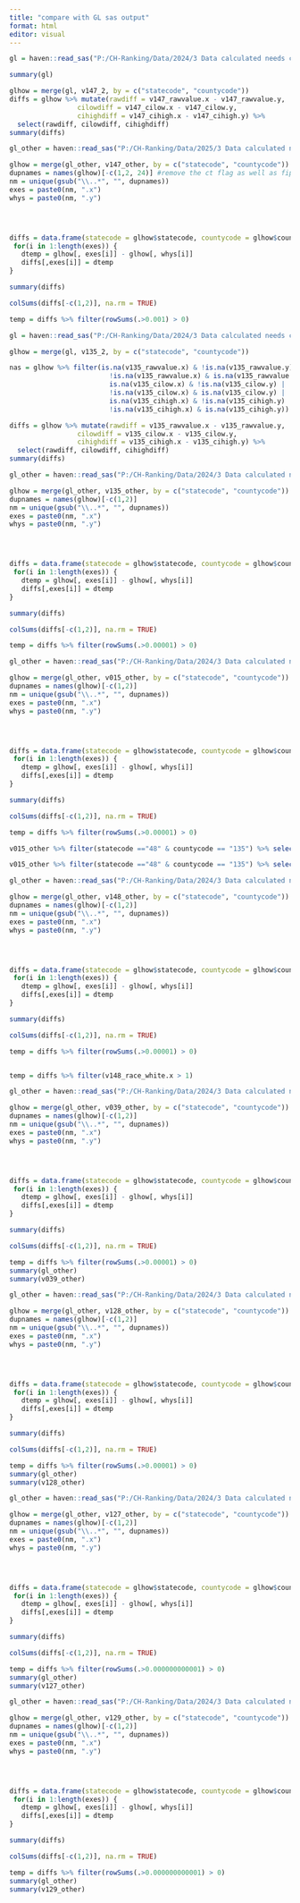 ```yaml
---
title: "compare with GL sas output"
format: html
editor: visual
---
```


```r
gl = haven::read_sas("P:/CH-Ranking/Data/2024/3 Data calculated needs checking/v147.sas7bdat")

summary(gl)
```

```r
glhow = merge(gl, v147_2, by = c("statecode", "countycode"))
diffs = glhow %>% mutate(rawdiff = v147_rawvalue.x - v147_rawvalue.y,
                 cilowdiff = v147_cilow.x - v147_cilow.y, 
                 cihighdiff = v147_cihigh.x - v147_cihigh.y) %>% 
  select(rawdiff, cilowdiff, cihighdiff)
summary(diffs)
```

```r
gl_other = haven::read_sas("P:/CH-Ranking/Data/2025/3 Data calculated needs checking/v147_otherdata.sas7bdat")

glhow = merge(gl_other, v147_other, by = c("statecode", "countycode"))
dupnames = names(glhow)[-c(1,2, 24)] #remove the ct flag as well as fips
nm = unique(gsub("\\..*", "", dupnames))
exes = paste0(nm, ".x")
whys = paste0(nm, ".y")




diffs = data.frame(statecode = glhow$statecode, countycode = glhow$countycode) 
 for(i in 1:length(exes)) {
   dtemp = glhow[, exes[i]] - glhow[, whys[i]] 
   diffs[,exes[i]] = dtemp 
}

summary(diffs)

colSums(diffs[-c(1,2)], na.rm = TRUE)

temp = diffs %>% filter(rowSums(.>0.001) > 0)

```

```r
gl = haven::read_sas("P:/CH-Ranking/Data/2024/3 Data calculated needs checking/v135.sas7bdat")

glhow = merge(gl, v135_2, by = c("statecode", "countycode"))

nas = glhow %>% filter(is.na(v135_rawvalue.x) & !is.na(v135_rawvalue.y) | 
                         !is.na(v135_rawvalue.x) & is.na(v135_rawvalue.y) | 
                         is.na(v135_cilow.x) & !is.na(v135_cilow.y) |
                         !is.na(v135_cilow.x) & is.na(v135_cilow.y) |
                         is.na(v135_cihigh.x) & !is.na(v135_cihigh.y) |
                         !is.na(v135_cihigh.x) & is.na(v135_cihigh.y))

diffs = glhow %>% mutate(rawdiff = v135_rawvalue.x - v135_rawvalue.y,
                 cilowdiff = v135_cilow.x - v135_cilow.y, 
                 cihighdiff = v135_cihigh.x - v135_cihigh.y) %>% 
  select(rawdiff, cilowdiff, cihighdiff)
summary(diffs)
```

```r
gl_other = haven::read_sas("P:/CH-Ranking/Data/2024/3 Data calculated needs checking/v135_otherdata.sas7bdat")

glhow = merge(gl_other, v135_other, by = c("statecode", "countycode"))
dupnames = names(glhow)[-c(1,2)]
nm = unique(gsub("\\..*", "", dupnames))
exes = paste0(nm, ".x")
whys = paste0(nm, ".y")




diffs = data.frame(statecode = glhow$statecode, countycode = glhow$countycode) 
 for(i in 1:length(exes)) {
   dtemp = glhow[, exes[i]] - glhow[, whys[i]] 
   diffs[,exes[i]] = dtemp 
}

summary(diffs)

colSums(diffs[-c(1,2)], na.rm = TRUE)

temp = diffs %>% filter(rowSums(.>0.00001) > 0)


```

```r
gl_other = haven::read_sas("P:/CH-Ranking/Data/2024/3 Data calculated needs checking/v015_otherdata.sas7bdat")

glhow = merge(gl_other, v015_other, by = c("statecode", "countycode"))
dupnames = names(glhow)[-c(1,2)]
nm = unique(gsub("\\..*", "", dupnames))
exes = paste0(nm, ".x")
whys = paste0(nm, ".y")




diffs = data.frame(statecode = glhow$statecode, countycode = glhow$countycode) 
 for(i in 1:length(exes)) {
   dtemp = glhow[, exes[i]] - glhow[, whys[i]] 
   diffs[,exes[i]] = dtemp 
}

summary(diffs)

colSums(diffs[-c(1,2)], na.rm = TRUE)

temp = diffs %>% filter(rowSums(.>0.00001) > 0)

v015_other %>% filter(statecode =="48" & countycode == "135") %>% select(numerator, denominator, v015_race_hispanic)

v015_other %>% filter(statecode =="48" & countycode == "135") %>% select(v015_race_hispanic)
```

```r
gl_other = haven::read_sas("P:/CH-Ranking/Data/2024/3 Data calculated needs checking/v148_otherdata.sas7bdat")

glhow = merge(gl_other, v148_other, by = c("statecode", "countycode"))
dupnames = names(glhow)[-c(1,2)]
nm = unique(gsub("\\..*", "", dupnames))
exes = paste0(nm, ".x")
whys = paste0(nm, ".y")




diffs = data.frame(statecode = glhow$statecode, countycode = glhow$countycode) 
 for(i in 1:length(exes)) {
   dtemp = glhow[, exes[i]] - glhow[, whys[i]] 
   diffs[,exes[i]] = dtemp 
}

summary(diffs)

colSums(diffs[-c(1,2)], na.rm = TRUE)

temp = diffs %>% filter(rowSums(.>0.00001) > 0)


temp = diffs %>% filter(v148_race_white.x > 1)
```

```r
gl_other = haven::read_sas("P:/CH-Ranking/Data/2024/3 Data calculated needs checking/v039_otherdata.sas7bdat")

glhow = merge(gl_other, v039_other, by = c("statecode", "countycode"))
dupnames = names(glhow)[-c(1,2)]
nm = unique(gsub("\\..*", "", dupnames))
exes = paste0(nm, ".x")
whys = paste0(nm, ".y")




diffs = data.frame(statecode = glhow$statecode, countycode = glhow$countycode) 
 for(i in 1:length(exes)) {
   dtemp = glhow[, exes[i]] - glhow[, whys[i]] 
   diffs[,exes[i]] = dtemp 
}

summary(diffs)

colSums(diffs[-c(1,2)], na.rm = TRUE)

temp = diffs %>% filter(rowSums(.>0.00001) > 0)
summary(gl_other)
summary(v039_other)
```

```r
gl_other = haven::read_sas("P:/CH-Ranking/Data/2024/3 Data calculated needs checking/v128_otherdata.sas7bdat")

glhow = merge(gl_other, v128_other, by = c("statecode", "countycode"))
dupnames = names(glhow)[-c(1,2)]
nm = unique(gsub("\\..*", "", dupnames))
exes = paste0(nm, ".x")
whys = paste0(nm, ".y")




diffs = data.frame(statecode = glhow$statecode, countycode = glhow$countycode) 
 for(i in 1:length(exes)) {
   dtemp = glhow[, exes[i]] - glhow[, whys[i]] 
   diffs[,exes[i]] = dtemp 
}

summary(diffs)

colSums(diffs[-c(1,2)], na.rm = TRUE)

temp = diffs %>% filter(rowSums(.>0.00001) > 0)
summary(gl_other)
summary(v128_other)
```

```r
gl_other = haven::read_sas("P:/CH-Ranking/Data/2024/3 Data calculated needs checking/v127_otherdata.sas7bdat")

glhow = merge(gl_other, v127_other, by = c("statecode", "countycode"))
dupnames = names(glhow)[-c(1,2)]
nm = unique(gsub("\\..*", "", dupnames))
exes = paste0(nm, ".x")
whys = paste0(nm, ".y")




diffs = data.frame(statecode = glhow$statecode, countycode = glhow$countycode) 
 for(i in 1:length(exes)) {
   dtemp = glhow[, exes[i]] - glhow[, whys[i]] 
   diffs[,exes[i]] = dtemp 
}

summary(diffs)

colSums(diffs[-c(1,2)], na.rm = TRUE)

temp = diffs %>% filter(rowSums(.>0.000000000001) > 0)
summary(gl_other)
summary(v127_other)
```

```r
gl_other = haven::read_sas("P:/CH-Ranking/Data/2024/3 Data calculated needs checking/v129_otherdata.sas7bdat")

glhow = merge(gl_other, v129_other, by = c("statecode", "countycode"))
dupnames = names(glhow)[-c(1,2)]
nm = unique(gsub("\\..*", "", dupnames))
exes = paste0(nm, ".x")
whys = paste0(nm, ".y")




diffs = data.frame(statecode = glhow$statecode, countycode = glhow$countycode) 
 for(i in 1:length(exes)) {
   dtemp = glhow[, exes[i]] - glhow[, whys[i]] 
   diffs[,exes[i]] = dtemp 
}

summary(diffs)

colSums(diffs[-c(1,2)], na.rm = TRUE)

temp = diffs %>% filter(rowSums(.>0.000000000001) > 0)
summary(gl_other)
summary(v129_other)
```
